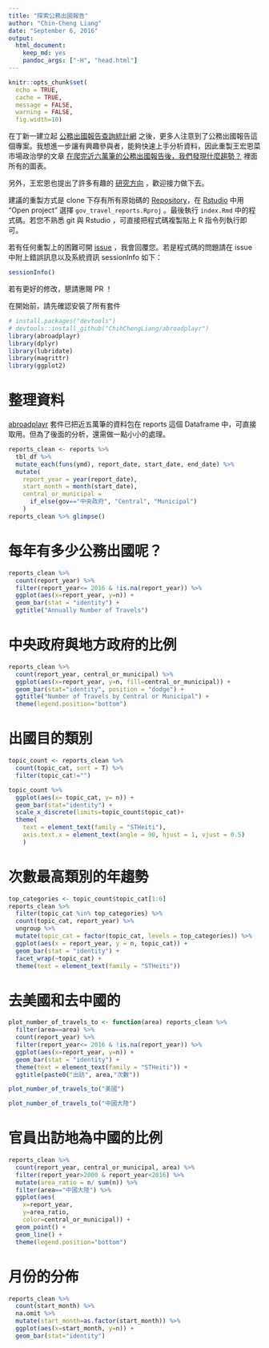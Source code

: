 ```yaml
---
title: "探索公務出國報告"
author: "Chin-Cheng Liang"
date: "September 6, 2016"
output: 
  html_document: 
    keep_md: yes
    pandoc_args: ["-H", "head.html"]
---
```


```r
knitr::opts_chunk$set(
  echo = TRUE,
  cache = TRUE,
  message = FALSE,
  warning = FALSE,
  fig.width=10)
```

在丁新一建立起 [公務出國報告查詢統計網](http://catding.twbbs.org/report/index.php) 之後，更多人注意到了公務出國報告這個專案。我想進一步讓有興趣參與者，能夠快速上手分析資料，因此重製王宏恩菜市場政治學的文章 [在爬完近六萬筆的公務出國報告後，我們發現什麼趨勢？](http://whogovernstw.org/2016/09/01/austinwang18/) 裡面所有的圖表。

另外，王宏恩也提出了許多有趣的 [研究方向](https://g0v.hackpad.com/E0G6gZDQ2ZZ#:h=統計資料可以進行的研究(想到什麼就打什麼)-0821) ，歡迎接力做下去。

建議的重製方式是 clone 下存有所有原始碼的 [Repository](https://github.com/ChihChengLiang/reproduce_gov_travel_reports)，在 [Rstudio](https://www.rstudio.com/) 中用 "Open project" 選擇 `gov_travel_reports.Rproj` 。最後執行 `index.Rmd` 中的程式碼。若您不熟悉 git 與 Rstudio ，可直接把程式碼複製貼上 R 指令列執行即可。

若有任何重製上的困難可開 [issue](https://github.com/ChihChengLiang/reproduce_gov_travel_reports/issues) ，我會回覆您。若是程式碼的問題請在 issue 中附上錯誤訊息以及系統資訊 sessionInfo 如下：

```r
sessionInfo()
```

若有更好的修改，懇請惠賜 PR ！

在開始前，請先確認安裝了所有套件

```r
# install.packages("devtools")
# devtools::install_github("ChihChengLiang/abroadplayr")
library(abroadplayr) 
library(dplyr)
library(lubridate)
library(magrittr)
library(ggplot2)
```

# 整理資料

[abroadplayr](https://github.com/ChihChengLiang/abroadplayr) 套件已把近五萬筆的資料包在 reports 這個 Dataframe 中，可直接取用。但為了後面的分析，還需做一點小小的處理。

```r
reports_clean <- reports %>%
  tbl_df %>%
  mutate_each(funs(ymd), report_date, start_date, end_date) %>%
  mutate(
    report_year = year(report_date),
    start_month = month(start_date),
    central_or_municipal =
      if_else(gov=="中央政府", "Central", "Municipal")
    )
reports_clean %>% glimpse()
```

# 每年有多少公務出國呢？

```r
reports_clean %>%
  count(report_year) %>%
  filter(report_year<= 2016 & !is.na(report_year)) %>%
  ggplot(aes(x=report_year, y=n)) +
  geom_bar(stat = "identity") +
  ggtitle("Annually Number of Travels")
```

# 中央政府與地方政府的比例

```r
reports_clean %>%
  count(report_year, central_or_municipal) %>%
  ggplot(aes(x=report_year, y=n, fill=central_or_municipal)) +
  geom_bar(stat="identity", position = "dodge") +
  ggtitle("Number of Travels by Central or Municipal") +
  theme(legend.position="bottom")
```

# 出國目的類別

```r
topic_count <- reports_clean %>%
  count(topic_cat, sort = T) %>%
  filter(topic_cat!="")

topic_count %>% 
  ggplot(aes(x= topic_cat, y= n)) +
  geom_bar(stat="identity") +
  scale_x_discrete(limits=topic_count$topic_cat)+
  theme(
    text = element_text(family = "STHeiti"),
    axis.text.x = element_text(angle = 90, hjust = 1, vjust = 0.5)
    )
```

# 次數最高類別的年趨勢

```r
top_categories <- topic_count$topic_cat[1:6]
reports_clean %>%
  filter(topic_cat %in% top_categories) %>%
  count(topic_cat, report_year) %>%
  ungroup %>%
  mutate(topic_cat = factor(topic_cat, levels = top_categories)) %>%
  ggplot(aes(x = report_year, y = n, topic_cat)) +
  geom_bar(stat = "identity") +
  facet_wrap(~topic_cat) +
  theme(text = element_text(family = "STHeiti"))
```

# 去美國和去中國的

```r
plot_number_of_travels_to <- function(area) reports_clean %>%
  filter(area==area) %>%
  count(report_year) %>%
  filter(report_year<= 2016 & !is.na(report_year)) %>%
  ggplot(aes(x=report_year, y=n)) +
  geom_bar(stat = "identity") +
  theme(text = element_text(family = "STHeiti")) +
  ggtitle(paste0("出訪", area,"次數"))

plot_number_of_travels_to("美國")
```

```r
plot_number_of_travels_to("中國大陸")
```

# 官員出訪地為中國的比例

```r
reports_clean %>%
  count(report_year, central_or_municipal, area) %>%
  filter(report_year>2000 & report_year<2016) %>%
  mutate(area_ratio = n/ sum(n)) %>%
  filter(area=="中國大陸") %>%
  ggplot(aes(
    x=report_year,
    y=area_ratio,
    color=central_or_municipal)) +
  geom_point() +
  geom_line() +
  theme(legend.position="bottom")
```

# 月份的分佈

```r
reports_clean %>%
  count(start_month) %>%
  na.omit %>%
  mutate(start_month=as.factor(start_month)) %>%
  ggplot(aes(x=start_month, y=n)) +
  geom_bar(stat="identity")
```


